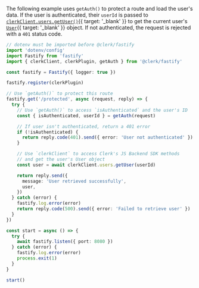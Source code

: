 The following example uses `getAuth()` to protect a route and load the user's data. If the user is authenticated, their `userId` is passed to [`clerkClient.users.getUser()`](/docs/reference/backend/user/get-user){{ target: '_blank' }} to get the current user's [`User`](/docs/reference/javascript/user){{ target: '_blank' }} object. If not authenticated, the request is rejected with a `401` status code.

```ts
// dotenv must be imported before @clerk/fastify
import 'dotenv/config'
import Fastify from 'fastify'
import { clerkClient, clerkPlugin, getAuth } from '@clerk/fastify'

const fastify = Fastify({ logger: true })

fastify.register(clerkPlugin)

// Use `getAuth()` to protect this route
fastify.get('/protected', async (request, reply) => {
  try {
    // Use `getAuth()` to access `isAuthenticated` and the user's ID
    const { isAuthenticated, userId } = getAuth(request)

    // If user isn't authenticated, return a 401 error
    if (!isAuthenticated) {
      return reply.code(401).send({ error: 'User not authenticated' })
    }

    // Use `clerkClient` to access Clerk's JS Backend SDK methods
    // and get the user's User object
    const user = await clerkClient.users.getUser(userId)

    return reply.send({
      message: 'User retrieved successfully',
      user,
    })
  } catch (error) {
    fastify.log.error(error)
    return reply.code(500).send({ error: 'Failed to retrieve user' })
  }
})

const start = async () => {
  try {
    await fastify.listen({ port: 8080 })
  } catch (error) {
    fastify.log.error(error)
    process.exit(1)
  }
}

start()
```
